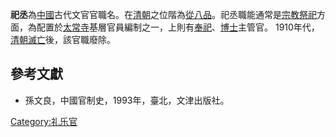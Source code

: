 '''祀丞'''為[[中國|中國]]古代文官官職名。在[[清朝|清朝]]之位階為[[從八品|從八品]]。祀丞職能通常是[[宗教|宗教]][[祭祀|祭祀]]方面，為配置於[[太常寺|太常寺]]基層官員編制之一，上則有[[奉祀|奉祀]]、[[博士|博士]]主管官。 1910年代，[[清朝滅亡|清朝滅亡]]後，該官職廢除。

==參考文獻==
*孫文良，中國官制史，1993年，臺北，文津出版社。
 
{{Government-official-hist-stub}}
[[Category:礼乐官|Category:礼乐官]]